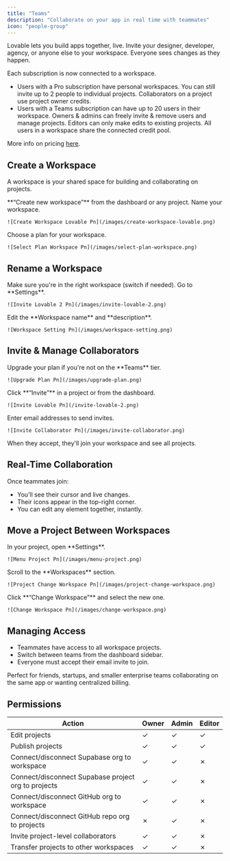 ```yaml
---
title: "Teams"
description: "Collaborate on your app in real time with teammates"
icon: "people-group"
---
```


Lovable lets you build apps together, live. Invite your designer, developer, agency, or anyone else to your workspace. Everyone sees changes as they happen.

<Info>
  Each subscription is now connected to a workspace.
</Info>

- Users with a Pro subscription have personal workspaces. You can still invite up to 2 people to individual projects. Collaborators on a project use project owner credits.
- Users with a Teams subscription can have up to 20 users in their workspace. Owners & admins can freely invite & remove users and manage projects. Editors can only make edits to existing projects. All users in a workspace share the connected credit pool.

More info on pricing [here](https://docs.lovable.dev/user-guides/messaging-limits).

## Create a Workspace

A workspace is your shared space for building and collaborating on projects.

<Steps>
  <Step title="Step 1">
    **“Create new workspace”** from the dashboard or any project.
  </Step>
  <Step title="Step 2">
    Name your workspace.

    ![Create Workspace Lovable Pn](/images/create-workspace-lovable.png)
  </Step>
  <Step title="Step 3">
    Choose a plan for your workspace.

    ![Select Plan Workspace Pn](/images/select-plan-workspace.png)
  </Step>
</Steps>

## Rename a Workspace

<Steps>
  <Step title="Step 1">
    Make sure you're in the right workspace (switch if needed).
  </Step>
  <Step title="Step 2">
    Go to **Settings**.

    ![Invite Lovable 2 Pn](/images/invite-lovable-2.png)
  </Step>
  <Step title="Step 3">
    Edit the **Workspace name** and **description**.

    ![Workspace Setting Pn](/images/workspace-setting.png)
  </Step>
</Steps>

## Invite & Manage Collaborators

<Steps>
  <Step title="Step 1">
    Upgrade your plan if you're not on the **Teams** tier.

    ![Upgrade Plan Pn](/images/upgrade-plan.png)
  </Step>
  <Step title="Step 2">
    Click **“Invite”** in a project or from the dashboard.

    ![Invite Lovable Pn](/invite-lovable-2.png)
  </Step>
  <Step title="Step 3">
    Enter email addresses to send invites.

    ![Invite Collaborator Pn](/images/invite-collaborator.png)
  </Step>
  <Step title="Step 4">
    When they accept, they'll join your workspace and see all projects.
  </Step>
</Steps>

## Real-Time Collaboration

Once teammates join:

- You’ll see their cursor and live changes.
- Their icons appear in the top-right corner.
- You can edit any element together, instantly.

## Move a Project Between Workspaces

<Steps>
  <Step title="Step 1">
    In your project, open **Settings**.

    ![Menu Project Pn](/images/menu-project.png)
  </Step>
  <Step title="Step 2">
    Scroll to the **Workspaces** section.

    ![Project Change Workspace Pn](/images/project-change-workspace.png)
  </Step>
  <Step title="Step 3">
    Click **“Change Workspace”** and select the new one.

    ![Change Workspace Pn](/images/change-workspace.png)
  </Step>
</Steps>

## Managing Access

- Teammates have access to all workspace projects.
- Switch between teams from the dashboard sidebar.
- Everyone must accept their email invite to join.

Perfect for friends, startups, and smaller enterprise teams collaborating on the same app or wanting centralized billing.


## Permissions

| Action | Owner | Admin | Editor |
|--------|-------|-------|--------|
| Edit projects | ✓ | ✓ | ✓ |
| Publish projects | ✓ | ✓ | ✓ |
| Connect/disconnect Supabase org to workspace | ✓ | ✓ | ✗ |
| Connect/disconnect Supabase project org to projects | ✓ | ✓ | ✗ |
| Connect/disconnect GitHub org to workspace | ✓ | ✓ | ✗ |
| Connect/disconnect GitHub repo org to projects | ✗ | ✓ | ✗ |
| Invite project-level collaborators | ✓ | ✓ | ✗ |
| Transfer projects to other workspaces | ✓ | ✓ | ✗ |
